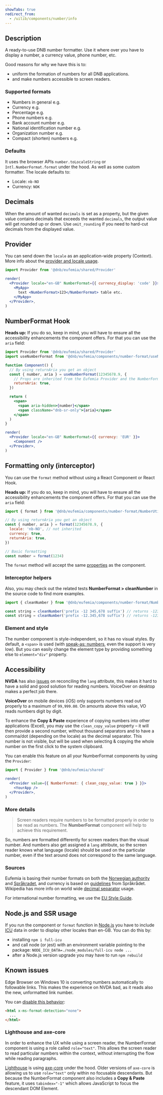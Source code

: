 ```yaml
---
showTabs: true
redirect_from:
  - /uilib/components/number/info
---
```



## Description

A ready-to-use DNB number formatter. Use it where over you have to display a number, a currency value, phone number, etc.

Good reasons for why we have this is to:

- uniform the formation of numbers for all DNB applications.
- and make numbers accessible to screen readers.

### Supported formats

- Numbers in general e.g. <code className="dnb-code"><NumberFormat value="12345678.90" /></code>
- Currency e.g. <code className="dnb-code"><NumberFormat currency value="12345678.90" /></code>
- Percentage e.g. <code className="dnb-code"><NumberFormat percent value="12.34" /></code>
- Phone numbers e.g. <code className="dnb-code"><NumberFormat phone value="004799999999" /></code>
- Bank account number e.g. <code className="dnb-code"><NumberFormat ban value="20001234567" /></code>
- National identification number e.g. <code className="dnb-code"><NumberFormat nin value="18089212345" /></code>
- Organization number e.g. <code className="dnb-code"><NumberFormat org value="123456789" /></code>
- Compact (shorten) numbers e.g. <code className="dnb-code"><NumberFormat compact value="123456" decimals={1} /></code>

### Defaults

It uses the browser APIs `number.toLocaleString` or `Intl.NumberFormat.format` under the hood. As well as some custom formatter. The locale defaults to:

- Locale: `nb-NO`
- Currency: `NOK`

## Decimals

When the amount of wanted `decimals` is set as a property, but the given value contains decimals that exceeds the wanted `decimals`, the output value will get rounded up or down. Use `omit_rounding` if you need to hard-cut decimals from the displayed value.

## Provider

You can send down the `locale` as an application-wide property (Context). More info about the [provider and locale usage](/uilib/components/number-format/provider).

```jsx
import Provider from '@dnb/eufemia/shared/Provider'

render(
  <Provider locale="en-GB" NumberFormat={{ currency_display: 'code' }}>
    <MyApp>
      text <NumberFormat>123</NumberFormat> table etc.
    </MyApp>
  </Provider>,
)
```

## NumberFormat Hook

**Heads up:** If you do so, keep in mind, you will have to ensure all the accessibility enhancements the component offers. For that you can use the `aria` field:

```jsx
import Provider from '@dnb/eufemia/shared/Provider'
import useNumberFormat from '@dnb/eufemia/components/number-format/useNumberFormat'

function Component() {
  // By using returnAria you get an object
  const { number, aria } = useNumberFormat(12345678.9, {
    // Props are inherited from the Eufemia Provider and the NumberFormat object
    returnAria: true,
  })

  return (
    <span>
      <span aria-hidden>{number}</span>
      <span className="dnb-sr-only">{aria}</span>
    </span>
  )
}

render(
  <Provider locale="en-GB" NumberFormat={{ currency: 'EUR' }}>
    <Component />
  </Provider>,
)
```

## Formatting only (interceptor)

You can use the `format` method without using a React Component or React Hook.

**Heads up:** If you do so, keep in mind, you will have to ensure all the accessibility enhancements the component offers. For that you can use the `aria` field:

```js
import { format } from '@dnb/eufemia/components/number-format/NumberUtils'

// By using returnAria you get an object
const { number, aria } = format(12345678.9, {
  locale: 'nb-NO', // not inherited
  currency: true,
  returnAria: true,
})

// Basic formatting
const number = format(1234)
```

The `format` method will accept the same [properties](/uilib/components/number-format/properties) as the component.

### Interceptor helpers

Also, you may check out the related tests **NumberFormat > cleanNumber** in the source code to find more examples.

```js
import { cleanNumber } from '@dnb/eufemia/components/number-format/NumberUtils'

const string = cleanNumber('prefix -12 345,678 suffix') // returns -12345.678
const string = cleanNumber('prefix -12.345,678 suffix') // returns -12345.678
```

### Element and style

The number component is style-independent, so it has no visual styles. By default, a `<span>` is used (with [speak-as: numbers](https://developer.mozilla.org/en-US/docs/Web/CSS/@counter-style/speak-as), even the support is very low). But you can easily change the element type by providing something else to `element="div"` property.

## Accessibility

**NVDA** has also [issues](https://github.com/nvaccess/nvda/issues/8874) on reconciling the `lang` attribute, this makes it hard to have a solid and good solution for reading numbers. VoiceOver on desktop makes a perfect job there.

**VoiceOver** on mobile devices (iOS) only supports numbers read out properly to a maximum of `99,999.00`. On amounts above this value, VO reads numbers digit by digit.

To enhance the **Copy & Paste** experience of copying numbers into other applications (Excel), you may use the `clean_copy_value` property – it will then provide a second number, without thousand separators and to have a comma/dot (depending on the locale) as the decimal separator. This number is not visible, but will be used when selecting & copying the whole number on the first click to the system clipboard.

You can enable this feature on all your NumberFormat components by using the `Provider`:

```jsx
import { Provider } from '@dnb/eufemia/shared'

render(
  <Provider value={{ NumberFormat: { clean_copy_value: true } }}>
    <YourApp />
  </Provider>,
)
```

### More details

> Screen readers require numbers to be formatted properly in order to be read as numbers. The **NumberFormat** component will help to achieve this requirement.

So, numbers are formatted differently for screen readers than the visual number. And numbers also get assigned a `lang` attribute, so the screen reader knows what language (locale) should be used on the particular number, even if the text around does not correspond to the same language.

### Sources

Eufemia is basing their number formats on both the [Norwegian authority](https://lovdata.no/forskrift/2004-02-16-426/§16) and [Språkradet](https://www.sprakradet.no/sprakhjelp/Skriveregler/Dato), and currency is based on [guidelines](https://www.sprakradet.no/svardatabase/sporsmal-og-svar/kronebelop-rekkjefolgje-komma-og-strek/) from Språkrådet. Wikipedia has more info on world wide [decimal separator](https://en.wikipedia.org/wiki/Decimal_separator) usage.

For international number formatting, we use the [EU Style Guide](https://ec.europa.eu/info/sites/default/files/styleguide_english_dgt_en.pdf).

## Node.js and SSR usage

If you run the component or `format` function in [Node.js](https://nodejs.org) you have to include [ICU](https://nodejs.org/api/intl.html) data in order to display other locales than en-GB. You can do this by:

- installing `npm i full-icu`
- and call node (or jest) with an environment variable pointing to the package: `NODE_ICU_DATA=./node_modules/full-icu node ...`
- after a Node.js version upgrade you may have to run `npm rebuild`

## Known issues

Edge Browser on Windows 10 is converting numbers automatically to followable links. This makes the experience on NVDA bad, as it reads also the new, unformatted link number.

You can [disable this behavior](https://developer.mozilla.org/en-US/docs/Web/HTML/Global_attributes/x-ms-format-detection):

```html
<html x-ms-format-detection="none">
  ...
</html>
```

### Lighthouse and axe-core

In order to enhance the UX while using a screen reader, the NumberFormat component is using a role called `role="text"`. This allows the screen reader to read particular numbers within the context, without interrupting the flow while reading paragraphs.

[Lighthouse](https://developers.google.com/web/tools/lighthouse) is using [axe-core](https://developers.google.com/web/tools/lighthouse) under the hood. Older versions of `axe-core` is allowing us to use `role="text"` only within no focusable descendants. But because the NumberFormat component also includes a **Copy & Paste** feature, it uses `tabindex="-1"` which allows JavaScript to focus the descendant DOM Element.
